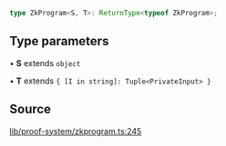```ts
type ZkProgram<S, T>: ReturnType<typeof ZkProgram>;
```

## Type parameters

• **S** extends `object`

• **T** extends `{ [I in string]: Tuple<PrivateInput> }`

## Source

[lib/proof-system/zkprogram.ts:245](https://github.com/o1-labs/o1js/blob/ccbd5fd4525adaf6c1f07bef7847d7bac67c71b5/src/lib/proof-system/zkprogram.ts#L245)
